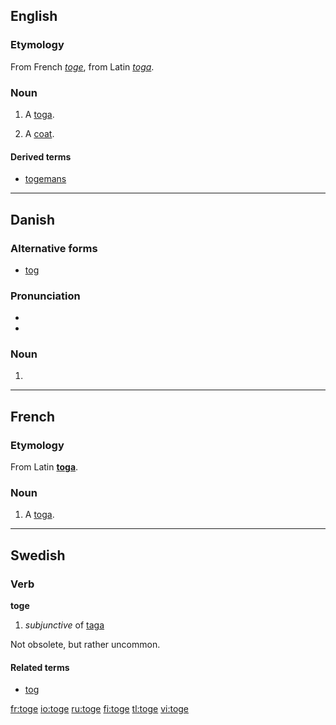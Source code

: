 ==English==

===Etymology===
From French ''[[toge#French|toge]]'', from Latin ''[[toga#Latin|toga]]''.

===Noun===
{{en-noun}}

# {{obsolete}} A [[toga]].
# {{cant}} A [[coat]].

====Derived terms====
* [[togemans]]

----

==Danish==

===Alternative forms===
* [[tog]]

===Pronunciation===
* {{IPA|/tɔːɡə/|[ˈtˢɔːwə]|lang=da}}
* {{homophones|tåge|lang=da}}

===Noun===
{{infl|da|noun form|g=n}}

# {{form of|plural indefinite|tog|lang=da}}

----

==French==

===Etymology===
From Latin '''[[toga#Laitn|toga]]'''.

===Noun===
{{fr-noun|f}}

# A [[toga]].

----

==Swedish==

===Verb===
'''toge'''

# ''subjunctive'' of [[taga]]

Not obsolete, but rather uncommon.

====Related terms====
* [[tog]]

[[fr:toge]]
[[io:toge]]
[[ru:toge]]
[[fi:toge]]
[[tl:toge]]
[[vi:toge]]